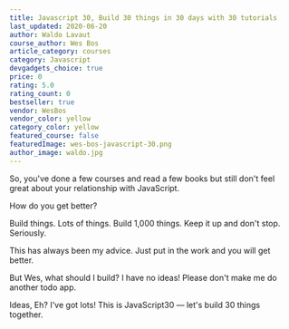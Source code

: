 ```yaml
---
title: Javascript 30, Build 30 things in 30 days with 30 tutorials
last_updated: 2020-06-20
author: Waldo Lavaut
course_author: Wes Bos
article_category: courses
category: Javascript
devgadgets_choice: true
price: 0
rating: 5.0
rating_count: 0
bestseller: true
vendor: WesBos
vendor_color: yellow
category_color: yellow
featured_course: false
featuredImage: wes-bos-javascript-30.png
author_image: waldo.jpg
---
```


So, you've done a few courses and read a few books but still don't feel great about your relationship with JavaScript.

How do you get better?

Build things. Lots of things. Build 1,000 things. Keep it up and don't stop. Seriously.

This has always been my advice. Just put in the work and you will get better.

But Wes, what should I build? I have no ideas! Please don't make me do another todo app.

Ideas, Eh? I've got lots! This is JavaScript30 — let's build 30 things together.
